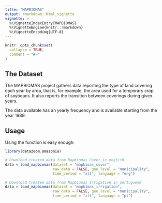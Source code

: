 ```yaml
---
title: "MAPBIOMAS"
output: rmarkdown::html_vignette
vignette: >
  %\VignetteIndexEntry{MAPBIOMAS}
  %\VignetteEngine{knitr::rmarkdown}
  %\VignetteEncoding{UTF-8}
---
```


```r
knitr::opts_chunk$set(
  collapse = TRUE,
  comment = "#>"
)
```

## The Dataset

The MAPBIOMAS project gathers data reporting the type of land covering each year by area, that is, for example, the area used for a temporary crop of soybeans. It also reports the transition between coverings during given years.

The data available has an yearly frequency and is available starting from the year 1989.

## Usage
Using the function is easy enough:

```r
library(datazoom.amazonia)

# Download treated data from Mapbiomas Cover in english
data = load_mapbiomas(dataset = "mapbimas_cover",
                      raw_data = FALSE, geo_level = "municipality",
                      time_period = "all", language = "eng")

# Download treated data from Mapbiomas Irrigation in portuguese
data = load_mapbiomas(dataset = "mapbimas_irrigation",
                      raw_data = FALSE, geo_level = "municipality",
                      time_period = "all", language = "pt")
```
